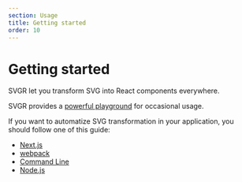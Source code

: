 ```yaml
---
section: Usage
title: Getting started
order: 10
---
```


# Getting started

SVGR let you transform SVG into React components everywhere.

<carbon-ad />

SVGR provides a [powerful playground](https://react-svgr.com/playground/) for occasional usage.

If you want to automatize SVG transformation in your application, you should follow one of this guide:

- [Next.js](/docs/next/)
- [webpack](/docs/webpack/)
- [Command Line](/docs/cli/)
- [Node.js](/docs/node-api/)
